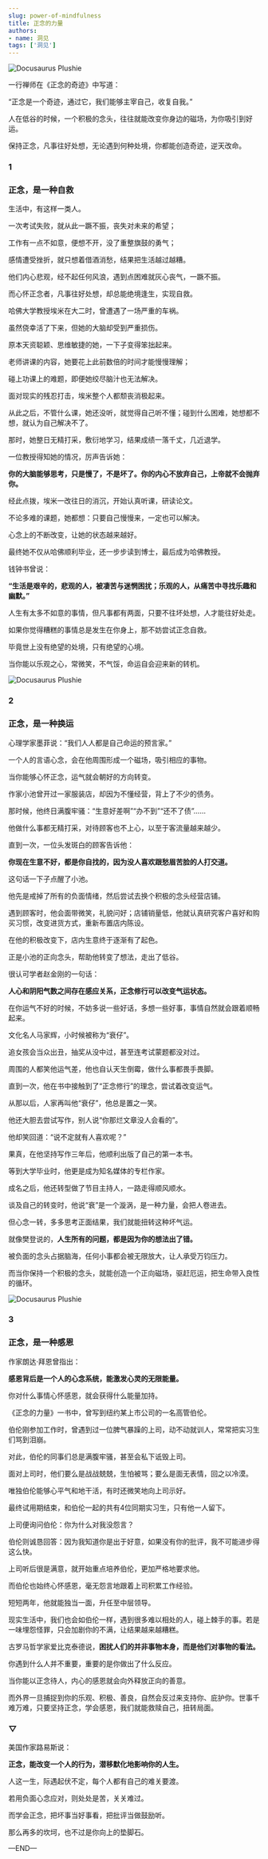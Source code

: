```yaml
---
slug: power-of-mindfulness
title: 正念的力量
authors:
- name: 洞见
tags: ['洞见']
---
```



![Docusaurus Plushie](./1.webp)


一行禅师在《正念的奇迹》中写道：

“正念是一个奇迹，通过它，我们能够主宰自己，收复自我。”

人在低谷的时候，一个积极的念头，往往就能改变你身边的磁场，为你吸引到好运。

保持正念，凡事往好处想，无论遇到何种处境，你都能创造奇迹，逆天改命。




<div style={{textAlign: 'center', color: '#FF8C00'}}>  
  <h3>1</h3>
  <h3>正念，是一种自救</h3>
</div>


生活中，有这样一类人。

一次考试失败，就从此一蹶不振，丧失对未来的希望；

工作有一点不如意，便想不开，没了重整旗鼓的勇气；

感情遭受挫折，就只想着借酒消愁，结果把生活越过越糟。

他们内心悲观，经不起任何风浪，遇到点困难就灰心丧气，一蹶不振。

而心怀正念者，凡事往好处想，却总能绝境逢生，实现自救。

哈佛大学教授埃米在大二时，曾遭遇了一场严重的车祸。

虽然侥幸活了下来，但她的大脑却受到严重损伤。

原本天资聪颖、思维敏捷的她，一下子变得笨拙起来。

老师讲课的内容，她要花上此前数倍的时间才能慢慢理解；

碰上功课上的难题，即便她绞尽脑汁也无法解决。

面对现实的残忍打击，埃米整个人都颓丧消极起来。

从此之后，不管什么课，她还没听，就觉得自己听不懂；碰到什么困难，她想都不想，就认为自己解决不了。

那时，她整日无精打采，敷衍地学习，结果成绩一落千丈，几近退学。

一位教授得知她的情况，厉声告诉她：

**你的大脑能够思考，只是慢了，不是坏了。你的内心不放弃自己，上帝就不会抛弃你。**

经此点拨，埃米一改往日的消沉，开始认真听课，研读论文。

不论多难的课题，她都想：只要自己慢慢来，一定也可以解决。

心念上的不断改变，让她的状态越来越好。

最终她不仅从哈佛顺利毕业，还一步步读到博士，最后成为哈佛教授。

钱钟书曾说：

**“生活是艰辛的，悲观的人，被凄苦与迷惘困扰；乐观的人，从痛苦中寻找乐趣和幽默。”**

人生有太多不如意的事情，但凡事都有两面，只要不往坏处想，人才能往好处走。

如果你觉得糟糕的事情总是发生在你身上，那不妨尝试正念自救。

毕竟世上没有绝望的处境，只有绝望的心境。

当你能以乐观之心，常微笑，不气馁，命运自会迎来新的转机。




![Docusaurus Plushie](./2.webp)

<div style={{textAlign: 'center', color: '#FF8C00'}}>  
  <h3>2</h3>
  <h3>正念，是一种换运</h3>
</div>


心理学家墨菲说：“我们人人都是自己命运的预言家。”

一个人的言语心念，会在他周围形成一个磁场，吸引相应的事物。

当你能够心怀正念，运气就会朝好的方向转变。

作家小池曾开过一家服装店，却因为不懂经营，背上了不少的债务。

那时候，他终日满腹牢骚：“生意好差啊”“办不到”“还不了债”……

他做什么事都无精打采，对待顾客也不上心，以至于客流量越来越少。

直到一次，一位头发斑白的顾客告诉他：

**你现在生意不好，都是你自找的，因为没人喜欢跟愁眉苦脸的人打交道。**

这句话一下子点醒了小池。

他先是戒掉了所有的负面情绪，然后尝试去换个积极的念头经营店铺。

遇到顾客时，他会面带微笑，礼貌问好；店铺销量低，他就认真研究客户喜好和购买习惯，改变进货方式，重新布置店内陈设。

在他的积极改变下，店内生意终于逐渐有了起色。

正是小池的正向念头，帮助他转变了想法，走出了低谷。

很认可学者赵金刚的一句话：

**人心和阴阳气数之间存在感应关系，正念修行可以改变气运状态。**

在你运气不好的时候，不妨多说一些好话，多想一些好事，事情自然就会跟着顺畅起来。

文化名人马家辉，小时候被称为“衰仔”。

追女孩会当众出丑，抽奖从没中过，甚至连考试蒙题都没对过。

周围的人都笑他运气差，他也自认天生倒霉，做什么事都畏手畏脚。

直到一次，他在书中接触到了“正念修行”的理念，尝试着改变运气。

从那以后，人家再叫他“衰仔”，他总是置之一笑。

他还大胆去尝试写作，别人说“你那烂文章没人会看的”。

他却笑回道：“说不定就有人喜欢呢？”

果真，在他坚持写作三年后，他顺利出版了自己的第一本书。

等到大学毕业时，他更是成为知名媒体的专栏作家。

成名之后，他还转型做了节目主持人，一路走得顺风顺水。

谈及自己的转变时，他说“衰”是一个漩涡，是一种力量，会把人卷进去。

但心念一转，多多思考正面结果，我们就能扭转这种坏气运。

就像樊登说的，**人生所有的问题，都是因为你的想法出了错。**

被负面的念头占据脑海，任何小事都会被无限放大，让人承受万钧压力。

而当你保持一个积极的念头，就能创造一个正向磁场，驱赶厄运，把生命带入良性的循环。




![Docusaurus Plushie](./3.webp)


<div style={{textAlign: 'center', color: '#FF8C00'}}>  
  <h3>3</h3>
  <h3>正念，是一种感恩</h3>
</div>


作家朗达·拜恩曾指出：

**感恩背后是一个人的心念系统，能激发心灵的无限能量。**

你对什么事情心怀感恩，就会获得什么能量加持。

《正念的力量》一书中，曾写到纽约某上市公司的一名高管伯伦。

伯伦刚参加工作时，曾遇到过一位脾气暴躁的上司，动不动就训人，常常把实习生们骂到泪崩。

对此，伯伦的同事们总是满腹牢骚，甚至会私下诋毁上司。

面对上司时，他们要么是战战兢兢，生怕被骂；要么是面无表情，回之以冷漠。

唯独伯伦能够心平气和地干活，有时还微笑地向上司示好。

最终试用期结束，和伯伦一起的共有4位同期实习生，只有他一人留下。

上司便询问伯伦：你为什么对我没怨言？

伯伦则诚恳回答：因为我知道你是出于好意，如果没有你的批评，我不可能进步得这么快。

上司听后很是满意，就开始重点培养伯伦，更加严格地要求他。

而伯伦也始终心怀感恩，毫无怨言地跟着上司积累工作经验。

短短两年，他就能独当一面，升任至中层领导。

现实生活中，我们也会如伯伦一样，遇到很多难以相处的人，碰上棘手的事。若是一味埋怨怪罪，只会加剧你的不满，让结果越来越糟糕。

古罗马哲学家爱比克泰德说，**困扰人们的并非事物本身，而是他们对事物的看法。**

你遇到什么人并不重要，重要的是你做出了什么反应。

当你能以正念待人，内心的感恩就会向外释放正向的善意。

而外界一旦捕捉到你的乐观、积极、善良，自然会反过来支持你、庇护你。世事千难万难，只要坚持正念，学会感恩，我们就能救赎自己，扭转局面。



<div style={{textAlign: 'center', color: '#FF8C00'}}>  
  <h3>▽</h3>
</div>


美国作家路易斯说：

**正念，能改变一个人的行为，潜移默化地影响你的人生。**

人这一生，际遇起伏不定，每个人都有自己的难关要渡。

若用负面心念应对，则处处是苦，关关难过。

而学会正念，把坏事当好事看，把批评当做鼓励听。

那么再多的坎坷，也不过是你向上的垫脚石。



—END—



